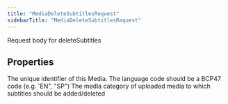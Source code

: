 ```yaml
---
title: "MediaDeleteSubtitlesRequest"
sidebarTitle: "MediaDeleteSubtitlesRequest"
---
```


Request body for deleteSubtitles

## Properties

<ResponseField name="id" type="string">
The unique identifier of this Media.
</ResponseField>





<ResponseField name="languageCode" type="string">
The language code should be a BCP47 code (e.g. 'EN", "SP")
</ResponseField>





<ResponseField name="mediaCategory" type="string">
The media category of uploaded media to which subtitles should be added/deleted
</ResponseField>



